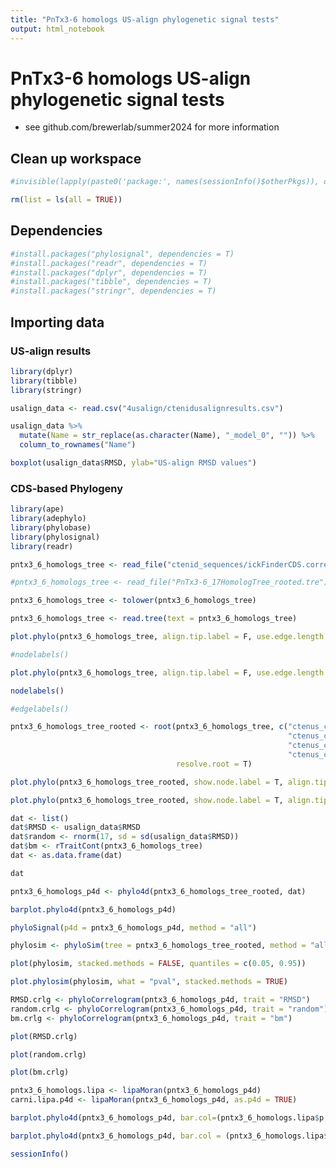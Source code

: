 ---
title: "PnTx3-6 homologs US-align phylogenetic signal tests"
output: html_notebook
---

# PnTx3-6 homologs US-align phylogenetic signal tests
- see github.com/brewerlab/summer2024 for more information

## Clean up workspace

```{r}
#invisible(lapply(paste0('package:', names(sessionInfo()$otherPkgs)), detach, character.only=TRUE, unload=TRUE))

rm(list = ls(all = TRUE))
```


## Dependencies

```{r}
#install.packages("phylosignal", dependencies = T)
#install.packages("readr", dependencies = T)
#install.packages("dplyr", dependencies = T)
#install.packages("tibble", dependencies = T)
#install.packages("stringr", dependencies = T)
```

## Importing data

### US-align results
```{r}
library(dplyr)
library(tibble)
library(stringr)

usalign_data <- read.csv("4usalign/ctenidusalignresults.csv")

usalign_data %>%
  mutate(Name = str_replace(as.character(Name), "_model_0", "")) %>%
  column_to_rownames("Name")
```

```{r}
boxplot(usalign_data$RMSD, ylab="US-align RMSD values")
```

### CDS-based Phylogeny

```{r}
library(ape)
library(adephylo)
library(phylobase)
library(phylosignal)
library(readr)
```

```{r}
pntx3_6_homologs_tree <- read_file("ctenid_sequences/ickFinderCDS.correctedCDS_Ctenids_FullPeptides_ToxinSorterout.PAL2NAL.aln.phy.treefile")

#pntx3_6_homologs_tree <- read_file("PnTx3-6_17HomologTree_rooted.tre")

pntx3_6_homologs_tree <- tolower(pntx3_6_homologs_tree)

pntx3_6_homologs_tree <- read.tree(text = pntx3_6_homologs_tree)

plot.phylo(pntx3_6_homologs_tree, align.tip.label = F, use.edge.length = F, type = "unrooted", cex = 0.4)

#nodelabels()
```

```{r}
plot.phylo(pntx3_6_homologs_tree, align.tip.label = F, use.edge.length = F, type = "unrooted", show.tip.label = F)

nodelabels()

#edgelabels()
```

```{r}
pntx3_6_homologs_tree_rooted <- root(pntx3_6_homologs_tree, c("ctenus_corniger_sra_clean_trinity_trinity_trinity_dn26760_c0_g1_i1",
                                                              "ctenus_corniger_sra_clean_trinity_trinity_trinity_dn27263_c0_g1_i1",
                                                              "ctenus_corniger_sra_clean_trinity_trinity_trinity_dn27263_c0_g2_i1",
                                                              "ctenus_corniger_sra_clean_trinity_trinity_trinity_dn8463_c0_g1_i1"),
                                     resolve.root = T)

plot.phylo(pntx3_6_homologs_tree_rooted, show.node.label = T, align.tip.label = T, use.edge.length = F)
```

```{r}
plot.phylo(pntx3_6_homologs_tree_rooted, show.node.label = T, align.tip.label = T, root.edge = T, use.edge.length = T)
```


```{r}
dat <- list()
dat$RMSD <- usalign_data$RMSD
dat$random <- rnorm(17, sd = sd(usalign_data$RMSD))
dat$bm <- rTraitCont(pntx3_6_homologs_tree)
dat <- as.data.frame(dat)

dat
```


```{r}
pntx3_6_homologs_p4d <- phylo4d(pntx3_6_homologs_tree_rooted, dat)
```
```{r}
barplot.phylo4d(pntx3_6_homologs_p4d)
```

```{r}
phyloSignal(p4d = pntx3_6_homologs_p4d, method = "all")
```

```{r}
phylosim <- phyloSim(tree = pntx3_6_homologs_tree_rooted, method = "all", nsim = 100, reps = 99)
```

```{r}
plot(phylosim, stacked.methods = FALSE, quantiles = c(0.05, 0.95))
```

```{r}
plot.phylosim(phylosim, what = "pval", stacked.methods = TRUE)
```

```{r}
RMSD.crlg <- phyloCorrelogram(pntx3_6_homologs_p4d, trait = "RMSD")
random.crlg <- phyloCorrelogram(pntx3_6_homologs_p4d, trait = "random")
bm.crlg <- phyloCorrelogram(pntx3_6_homologs_p4d, trait = "bm")

plot(RMSD.crlg)
```

```{r}
plot(random.crlg)
```

```{r}
plot(bm.crlg)
```

```{r}
pntx3_6_homologs.lipa <- lipaMoran(pntx3_6_homologs_p4d)
carni.lipa.p4d <- lipaMoran(pntx3_6_homologs_p4d, as.p4d = TRUE)

barplot.phylo4d(pntx3_6_homologs_p4d, bar.col=(pntx3_6_homologs.lipa$p.value < 0.05) + 1, center = FALSE , scale = FALSE)
```

```{r}
barplot.phylo4d(pntx3_6_homologs_p4d, bar.col = (pntx3_6_homologs.lipa$p.value < 0.05) + 1, center = FALSE, scale = FALSE)
```

```{r}
sessionInfo()
```